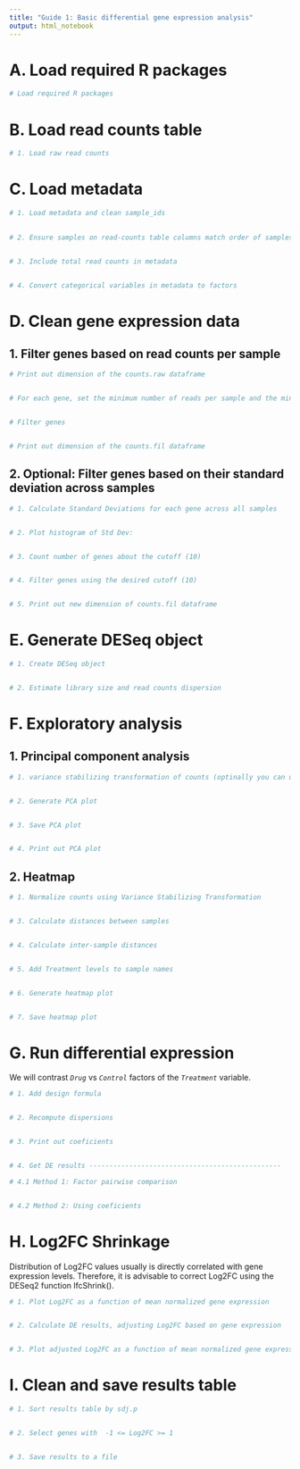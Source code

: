 ```yaml
---
title: "Guide 1: Basic differential gene expression analysis"
output: html_notebook
---
```


# A. Load required R packages

```r
# Load required R packages

```

# B. Load read counts table

```r
# 1. Load raw read counts

```

# C. Load metadata

```r
# 1. Load metadata and clean sample_ids

                         
# 2. Ensure samples on read-counts table columns match order of samples in metadata table rows


# 3. Include total read counts in metadata


# 4. Convert categorical variables in metadata to factors

```

# D. Clean gene expression data

## 1. Filter genes based on read counts per sample

```r
# Print out dimension of the counts.raw dataframe 


# For each gene, set the minimum number of reads per sample and the minimum group size


# Filter genes


# Print out dimension of the counts.fil dataframe


```

## 2. Optional: Filter genes based on their standard deviation across samples

```r
# 1. Calculate Standard Deviations for each gene across all samples


# 2. Plot histogram of Std Dev:


# 3. Count number of genes about the cutoff (10)


# 4. Filter genes using the desired cutoff (10)


# 5. Print out new dimension of counts.fil dataframe


```

# E. Generate DESeq object

```r
# 1. Create DESeq object


# 2. Estimate library size and read counts dispersion

```

# F. Exploratory analysis

## 1. Principal component analysis

```r
# 1. variance stabilizing transformation of counts (optinally you can use log transformation with rlog)


# 2. Generate PCA plot


# 3. Save PCA plot


# 4. Print out PCA plot

```

## 2. Heatmap

```r
# 1. Normalize counts using Variance Stabilizing Transformation


# 3. Calculate distances between samples


# 4. Calculate inter-sample distances


# 5. Add Treatment levels to sample names


# 6. Generate heatmap plot


# 7. Save heatmap plot


```

# G. Run differential expression

We will contrast *`Drug`* vs *`Control`* factors of the *`Treatment`* variable.

```r
# 1. Add design formula


# 2. Recompute dispersions


# 3. Print out coeficients


# 4. Get DE results ------------------------------------------------

# 4.1 Method 1: Factor pairwise comparison 


# 4.2 Method 2: Using coeficients

```

# H. Log2FC Shrinkage

Distribution of Log2FC values usually is directly correlated with gene expression levels. Therefore, it is advisable to correct Log2FC using the DESeq2 function lfcShrink().

```r
# 1. Plot Log2FC as a function of mean normalized gene expression


# 2. Calculate DE results, adjusting Log2FC based on gene expression


# 3. Plot adjusted Log2FC as a function of mean normalized gene expression

```

# I. Clean and save results table

```r
# 1. Sort results table by sdj.p


# 2. Select genes with  -1 <= Log2FC >= 1


# 3. Save results to a file

```
